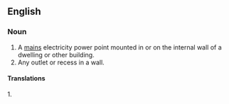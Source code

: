 ==English==

===Noun===
{{en-noun|sg=[[wall]] [[socket]]}}

# A [[mains]] electricity power point mounted in or on the internal wall of a dwelling or other building.
# Any outlet or recess in a wall.

====Translations====
;1. 
{{t|sv|vägguttag|n}}